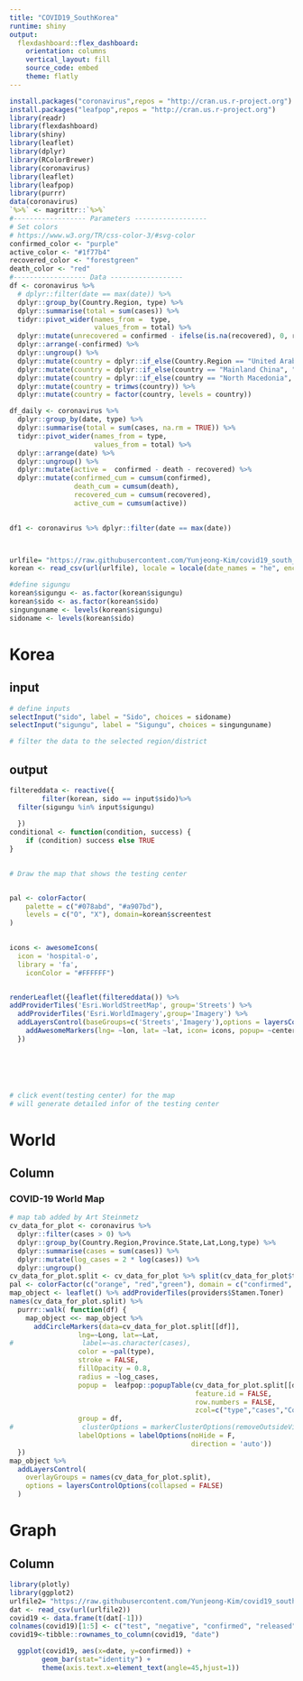 ---
title: "COVID19_SouthKorea"
runtime: shiny
output: 
  flexdashboard::flex_dashboard:
    orientation: columns
    vertical_layout: fill
    source_code: embed
    theme: flatly
---

```{r setup, include=FALSE}
install.packages("coronavirus",repos = "http://cran.us.r-project.org")
install.packages("leafpop",repos = "http://cran.us.r-project.org")
library(readr)
library(flexdashboard)
library(shiny)
library(leaflet)
library(dplyr)
library(RColorBrewer)
library(coronavirus)
library(leaflet)
library(leafpop)
library(purrr)
data(coronavirus)
`%>%` <- magrittr::`%>%`
#------------------ Parameters ------------------
# Set colors
# https://www.w3.org/TR/css-color-3/#svg-color
confirmed_color <- "purple"
active_color <- "#1f77b4"
recovered_color <- "forestgreen"
death_color <- "red"
#------------------ Data ------------------
df <- coronavirus %>% 
  # dplyr::filter(date == max(date)) %>%
  dplyr::group_by(Country.Region, type) %>%
  dplyr::summarise(total = sum(cases)) %>%
  tidyr::pivot_wider(names_from =  type, 
                     values_from = total) %>%
  dplyr::mutate(unrecovered = confirmed - ifelse(is.na(recovered), 0, recovered) - ifelse(is.na(death), 0, death)) %>%
  dplyr::arrange(-confirmed) %>%
  dplyr::ungroup() %>%
  dplyr::mutate(country = dplyr::if_else(Country.Region == "United Arab Emirates", "UAE", Country.Region)) %>%
  dplyr::mutate(country = dplyr::if_else(country == "Mainland China", "China", country)) %>%
  dplyr::mutate(country = dplyr::if_else(country == "North Macedonia", "N.Macedonia", country)) %>%
  dplyr::mutate(country = trimws(country)) %>%
  dplyr::mutate(country = factor(country, levels = country))

df_daily <- coronavirus %>% 
  dplyr::group_by(date, type) %>%
  dplyr::summarise(total = sum(cases, na.rm = TRUE)) %>%
  tidyr::pivot_wider(names_from = type,
                     values_from = total) %>%
  dplyr::arrange(date) %>%
  dplyr::ungroup() %>%
  dplyr::mutate(active =  confirmed - death - recovered) %>%
  dplyr::mutate(confirmed_cum = cumsum(confirmed),
                death_cum = cumsum(death),
                recovered_cum = cumsum(recovered),
                active_cum = cumsum(active))
  

df1 <- coronavirus %>% dplyr::filter(date == max(date))



urlfile= "https://raw.githubusercontent.com/Yunjeong-Kim/covid19_south_korea/master/COVID19_screening_centers.csv"
korean <- read_csv(url(urlfile), locale = locale(date_names = "he", encoding = "UTF-8"))

#define sigungu
korean$sigungu <- as.factor(korean$sigungu)
korean$sido <- as.factor(korean$sido)
singunguname <- levels(korean$sigungu)
sidoname <- levels(korean$sido)

```




Korea
=======================================

input {.sidebar}
----------
```{r}

# define inputs
selectInput("sido", label = "Sido", choices = sidoname)
selectInput("sigungu", label = "Sigungu", choices = singunguname)

# filter the data to the selected region/district
```

output
----------
```{r}
filtereddata <- reactive({
        filter(korean, sido == input$sido)%>%
  filter(sigungu %in% input$sigungu)
  
  })
conditional <- function(condition, success) {
    if (condition) success else TRUE
}

 
# Draw the map that shows the testing center


pal <- colorFactor(
    palette = c("#078abd", "#a907bd"),
    levels = c("O", "X"), domain=korean$screentest
)
  

icons <- awesomeIcons(
  icon = 'hospital-o',  
  library = 'fa',
    iconColor = "#FFFFFF")


renderLeaflet({leaflet(filtereddata()) %>%
addProviderTiles('Esri.WorldStreetMap', group='Streets') %>%
  addProviderTiles('Esri.WorldImagery',group='Imagery') %>%
  addLayersControl(baseGroups=c('Streets','Imagery'),options = layersControlOptions(collapsed = F, autoZIndex =T)) %>% 
    addAwesomeMarkers(lng= ~lon, lat= ~lat, icon= icons, popup= ~centername) 
  })
 





# click event(testing center) for the map
# will generate detailed infor of the testing center
```

World
===========================================================
Column
-----------------------------------------------------------------------
### COVID-19 World Map 
```{r}

# map tab added by Art Steinmetz
cv_data_for_plot <- coronavirus %>% 
  dplyr::filter(cases > 0) %>% 
  dplyr::group_by(Country.Region,Province.State,Lat,Long,type) %>% 
  dplyr::summarise(cases = sum(cases)) %>% 
  dplyr::mutate(log_cases = 2 * log(cases)) %>% 
  dplyr::ungroup()
cv_data_for_plot.split <- cv_data_for_plot %>% split(cv_data_for_plot$type)
pal <- colorFactor(c("orange", "red","green"), domain = c("confirmed", "death","recovered"))
map_object <- leaflet() %>% addProviderTiles(providers$Stamen.Toner)
names(cv_data_for_plot.split) %>%
  purrr::walk( function(df) {
    map_object <<- map_object %>%
      addCircleMarkers(data=cv_data_for_plot.split[[df]],
                 lng=~Long, lat=~Lat,
#                 label=~as.character(cases),
                 color = ~pal(type),
                 stroke = FALSE,
                 fillOpacity = 0.8,
                 radius = ~log_cases,
                 popup =  leafpop::popupTable(cv_data_for_plot.split[[df]],
                                              feature.id = FALSE,
                                              row.numbers = FALSE,
                                              zcol=c("type","cases","Country.Region","Province.State")),
                 group = df,
#                 clusterOptions = markerClusterOptions(removeOutsideVisibleBounds = F),
                 labelOptions = labelOptions(noHide = F,
                                             direction = 'auto'))
  })
map_object %>%
  addLayersControl(
    overlayGroups = names(cv_data_for_plot.split),
    options = layersControlOptions(collapsed = FALSE) 
  )
```


Graph
============================
Column {.tabset}
-----------------------------------------------------------------------

```{r}
library(plotly)
library(ggplot2)
urlfile2= "https://raw.githubusercontent.com/Yunjeong-Kim/covid19_south_korea/master/daily_total.csv"
dat <- read_csv(url(urlfile2))
covid19 <- data.frame(t(dat[-1]))
colnames(covid19)[1:5] <- c("test", "negative", "confirmed", "released", "death")
covid19<-tibble::rownames_to_column(covid19, "date") 
```

```{r}
  ggplot(covid19, aes(x=date, y=confirmed)) +
        geom_bar(stat="identity") + 
        theme(axis.text.x=element_text(angle=45,hjust=1))
  

```
